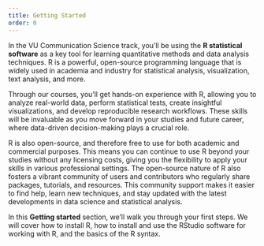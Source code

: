 ```yaml
---
title: Getting Started
order: 0
---
```


In the VU Communication Science track, you'll be using the **R statistical software** as a key tool for learning quantitative methods and data analysis techniques. 
R is a powerful, open-source programming language that is widely used in academia and industry for statistical analysis, visualization, text analysis, and more. 

Through our courses, you'll get hands-on experience with R, allowing you to analyze real-world data, perform statistical tests, create insightful visualizations, and develop reproducible research workflows. These skills will be invaluable as you move forward in your studies and future career, where data-driven decision-making plays a crucial role.

R is also open-source, and therefore free to use for both academic and commercial purposes. This means you can continue to use R beyond your studies without any licensing costs, giving you the flexibility to apply your skills in various professional settings. The open-source nature of R also fosters a vibrant community of users and contributors who regularly share packages, tutorials, and resources. This community support makes it easier to find help, learn new techniques, and stay updated with the latest developments in data science and statistical analysis.

In this **Getting started** section, we'll walk you through your first steps. We will cover how to install R, how to install and use the RStudio software for working with R, and the basics of the R syntax.